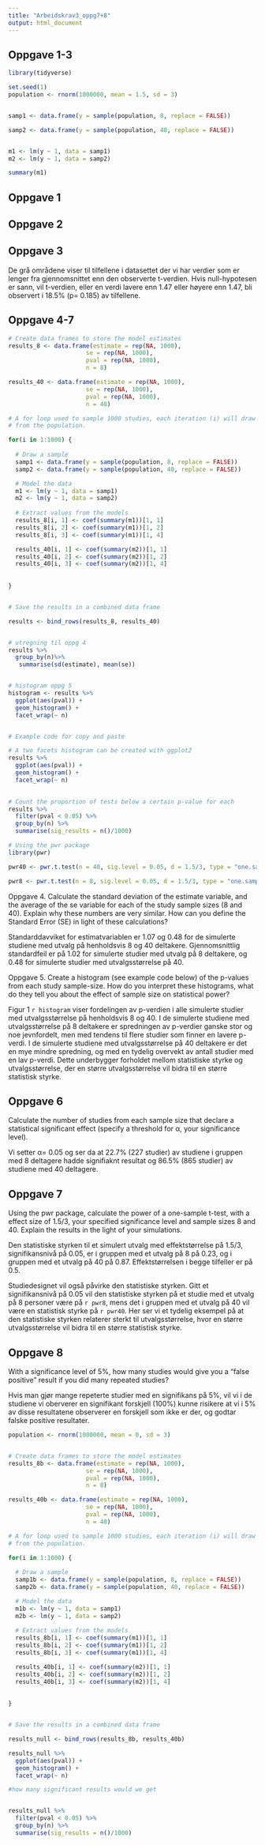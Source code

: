```yaml
---
title: "Arbeidskrav3_oppg7+8"
output: html_document
---
```

## Oppgave 1-3

```r
library(tidyverse)

set.seed(1)
population <- rnorm(1000000, mean = 1.5, sd = 3)


samp1 <- data.frame(y = sample(population, 8, replace = FALSE))

samp2 <- data.frame(y = sample(population, 40, replace = FALSE))


m1 <- lm(y ~ 1, data = samp1)
m2 <- lm(y ~ 1, data = samp2)

summary(m1)
```


## Oppgave 1

## Oppgave 2



## Oppgave 3
De grå områdene viser til tilfellene i datasettet der vi har verdier som er lenger fra gjennomsnittet enn den observerte t-verdien. Hvis null-hypotesen er sann, vil t-verdien, eller en verdi lavere enn 1.47 eller høyere enn 1.47, bli observert i 18.5% (p= 0.185) av tilfellene.

## Oppgave 4-7
```r
# Create data frames to store the model estimates
results_8 <- data.frame(estimate = rep(NA, 1000), 
                      se = rep(NA, 1000), 
                      pval = rep(NA, 1000), 
                      n = 8)

results_40 <- data.frame(estimate = rep(NA, 1000), 
                      se = rep(NA, 1000), 
                      pval = rep(NA, 1000), 
                      n = 40)

# A for loop used to sample 1000 studies, each iteration (i) will draw a new sample
# from the population. 

for(i in 1:1000) {
  
  # Draw a sample 
  samp1 <- data.frame(y = sample(population, 8, replace = FALSE))
  samp2 <- data.frame(y = sample(population, 40, replace = FALSE))

  # Model the data
  m1 <- lm(y ~ 1, data = samp1)
  m2 <- lm(y ~ 1, data = samp2)
  
  # Extract values from the models
  results_8[i, 1] <- coef(summary(m1))[1, 1]
  results_8[i, 2] <- coef(summary(m1))[1, 2]
  results_8[i, 3] <- coef(summary(m1))[1, 4]

  results_40[i, 1] <- coef(summary(m2))[1, 1]
  results_40[i, 2] <- coef(summary(m2))[1, 2]
  results_40[i, 3] <- coef(summary(m2))[1, 4]
  
  
}


# Save the results in a combined data frame

results <- bind_rows(results_8, results_40)


# utregning til oppg 4
results %>%
  group_by(n)%>%
   summarise(sd(estimate), mean(se))


# histogram oppg 5
histogram <- results %>%
  ggplot(aes(pval)) + 
  geom_histogram() +
  facet_wrap(~ n)



```

```r
# Example code for copy and paste

# A two facets histogram can be created with ggplot2
results %>%
  ggplot(aes(pval)) + 
  geom_histogram() +
  facet_wrap(~ n)
  

# Count the proportion of tests below a certain p-value for each 
results %>%
  filter(pval < 0.05) %>%
  group_by(n) %>%
  summarise(sig_results = n()/1000)

# Using the pwr package
library(pwr)

pwr40 <- pwr.t.test(n = 40, sig.level = 0.05, d = 1.5/3, type = "one.sample")

pwr8 <- pwr.t.test(n = 8, sig.level = 0.05, d = 1.5/3, type = "one.sample")
```

Oppgave 4. Calculate the standard deviation of the estimate variable, and the average of the se variable for each of the study sample sizes (8 and 40). Explain why these numbers are very similar. How can you define the Standard Error (SE) in light of these calculations? 

Standarddavviket for estimatvariablen er 1.07 og 0.48 for de simulerte studiene med utvalg på  henholdsvis 8 og 40 deltakere. Gjennomsnittlig standardfeil er på 1.02 for simulerte studier med utvalg på 8 deltakere, og 0.48 for simulerte studier med utvalgsstørrelse på 40.

Oppgave 5. Create a histogram (see example code below) of the p-values from each study sample-size. How do you interpret these histograms, what do they tell you about the effect of sample size on statistical power?

Figur 1 `r histogram` viser fordelingen av p-verdien i alle simulerte studier med utvalgsstørrelse på henholdsvis 8 og 40. I de simulerte studiene med utvalgsstørrelse på 8 deltakere er spredningen av p-verdier ganske stor og noe jevnfordelt, men med tendens til flere studier som finner en lavere p-verdi. I de simulerte studiene med utvalgsstørrelse på 40 deltakere er det en mye mindre spredning, og med en tydelig overvekt av antall studier med en lav p-verdi. Dette underbygger forholdet mellom statistiske styrke og utvalgsstørrelse, der en større utvalgsstørrelse vil bidra til en større statistisk styrke. 


## Oppgave 6
Calculate the number of studies from each sample size that declare a statistical significant effect (specify a threshold for α, your significance level).
 
Vi setter α= 0.05 og ser da at 22.7% (227 studier) av studiene i gruppen med 8 deltagere hadde signifiaknt resultat og 86.5% (865 studier) av studiene med 40 deltagere. 

## Oppgave 7 
Using the pwr package, calculate the power of a one-sample t-test, with a effect size of 1.5/3, your specified significance level and sample sizes 8 and 40. Explain the results in the light of your simulations.

Den statistiske styrken til et simulert utvalg med effektstørrelse på 1.5/3, signifikansnivå på 0.05, er i gruppen med et utvalg på 8 på 0.23, og i gruppen med et utvalg på 40 på 0.87. Effektstørrelsen i begge tilfeller er på 0.5.

Studiedesignet vil også påvirke den statistiske styrken. Gitt et signifikansnivå på 0.05 vil den statistiske styrken på et studie med et utvalg på 8 personer være på `r pwr8`, mens det i gruppen med et utvalg på 40 vil være en statistisk styrke på `r pwr40`. Her ser vi et tydelig eksempel på at den statistiske styrken relaterer sterkt til utvalgsstørrelse, hvor en større utvalgsstørrelse vil bidra til en større statistisk styrke. 


## Oppgave 8 

With a significance level of 5%, how many studies would give you a “false positive” result if you did many repeated studies?

Hvis man gjør mange repeterte studier med en signifikans på 5%, vil vi i de studiene vi oberverer en signifikant forskjell (100%) kunne risikere at vi i 5% av disse resultatene observerer en forskjell som ikke er der, og godtar falske positive  resultater. 

```r
population <- rnorm(1000000, mean = 0, sd = 3)


# Create data frames to store the model estimates
results_8b <- data.frame(estimate = rep(NA, 1000), 
                      se = rep(NA, 1000), 
                      pval = rep(NA, 1000), 
                      n = 8)  

results_40b <- data.frame(estimate = rep(NA, 1000), 
                      se = rep(NA, 1000), 
                      pval = rep(NA, 1000), 
                      n = 40)

# A for loop used to sample 1000 studies, each iteration (i) will draw a new sample
# from the population. 

for(i in 1:1000) {
  
  # Draw a sample 
  samp1b <- data.frame(y = sample(population, 8, replace = FALSE))
  samp2b <- data.frame(y = sample(population, 40, replace = FALSE))

  # Model the data
  m1b <- lm(y ~ 1, data = samp1)
  m2b <- lm(y ~ 1, data = samp2)
  
  # Extract values from the models
  results_8b[i, 1] <- coef(summary(m1))[1, 1]
  results_8b[i, 2] <- coef(summary(m1))[1, 2]
  results_8b[i, 3] <- coef(summary(m1))[1, 4]

  results_40b[i, 1] <- coef(summary(m2))[1, 1]
  results_40b[i, 2] <- coef(summary(m2))[1, 2]
  results_40b[i, 3] <- coef(summary(m2))[1, 4]
  
  
}


# Save the results in a combined data frame

results_null <- bind_rows(results_8b, results_40b)

results_null %>%
  ggplot(aes(pval)) + 
  geom_histogram() +
  facet_wrap(~ n)

#how many significant results would we get


results_null %>%
  filter(pval < 0.05) %>%
  group_by(n) %>%
  summarise(sig_results = n()/1000)
```

